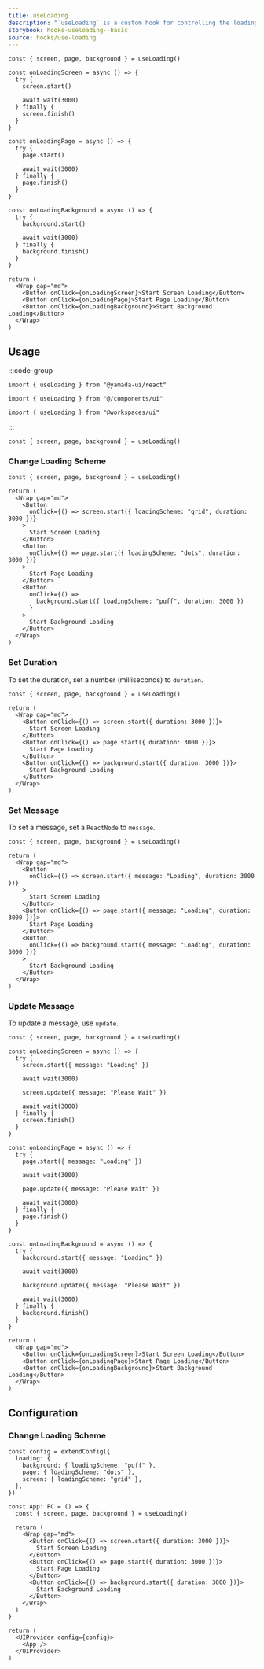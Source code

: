```yaml
---
title: useLoading
description: "`useLoading` is a custom hook for controlling the loading of the application."
storybook: hooks-useloading--basic
source: hooks/use-loading
---
```


```tsx preview functional client
const { screen, page, background } = useLoading()

const onLoadingScreen = async () => {
  try {
    screen.start()

    await wait(3000)
  } finally {
    screen.finish()
  }
}

const onLoadingPage = async () => {
  try {
    page.start()

    await wait(3000)
  } finally {
    page.finish()
  }
}

const onLoadingBackground = async () => {
  try {
    background.start()

    await wait(3000)
  } finally {
    background.finish()
  }
}

return (
  <Wrap gap="md">
    <Button onClick={onLoadingScreen}>Start Screen Loading</Button>
    <Button onClick={onLoadingPage}>Start Page Loading</Button>
    <Button onClick={onLoadingBackground}>Start Background Loading</Button>
  </Wrap>
)
```

## Usage

:::code-group

```tsx [package]
import { useLoading } from "@yamada-ui/react"
```

```tsx [alias]
import { useLoading } from "@/components/ui"
```

```tsx [monorepo]
import { useLoading } from "@workspaces/ui"
```

:::

```tsx
const { screen, page, background } = useLoading()
```

### Change Loading Scheme

```tsx preview functional client
const { screen, page, background } = useLoading()

return (
  <Wrap gap="md">
    <Button
      onClick={() => screen.start({ loadingScheme: "grid", duration: 3000 })}
    >
      Start Screen Loading
    </Button>
    <Button
      onClick={() => page.start({ loadingScheme: "dots", duration: 3000 })}
    >
      Start Page Loading
    </Button>
    <Button
      onClick={() =>
        background.start({ loadingScheme: "puff", duration: 3000 })
      }
    >
      Start Background Loading
    </Button>
  </Wrap>
)
```

### Set Duration

To set the duration, set a number (milliseconds) to `duration`.

```tsx preview functional client
const { screen, page, background } = useLoading()

return (
  <Wrap gap="md">
    <Button onClick={() => screen.start({ duration: 3000 })}>
      Start Screen Loading
    </Button>
    <Button onClick={() => page.start({ duration: 3000 })}>
      Start Page Loading
    </Button>
    <Button onClick={() => background.start({ duration: 3000 })}>
      Start Background Loading
    </Button>
  </Wrap>
)
```

### Set Message

To set a message, set a `ReactNode` to `message`.

```tsx preview functional client
const { screen, page, background } = useLoading()

return (
  <Wrap gap="md">
    <Button
      onClick={() => screen.start({ message: "Loading", duration: 3000 })}
    >
      Start Screen Loading
    </Button>
    <Button onClick={() => page.start({ message: "Loading", duration: 3000 })}>
      Start Page Loading
    </Button>
    <Button
      onClick={() => background.start({ message: "Loading", duration: 3000 })}
    >
      Start Background Loading
    </Button>
  </Wrap>
)
```

### Update Message

To update a message, use `update`.

```tsx preview functional client
const { screen, page, background } = useLoading()

const onLoadingScreen = async () => {
  try {
    screen.start({ message: "Loading" })

    await wait(3000)

    screen.update({ message: "Please Wait" })

    await wait(3000)
  } finally {
    screen.finish()
  }
}

const onLoadingPage = async () => {
  try {
    page.start({ message: "Loading" })

    await wait(3000)

    page.update({ message: "Please Wait" })

    await wait(3000)
  } finally {
    page.finish()
  }
}

const onLoadingBackground = async () => {
  try {
    background.start({ message: "Loading" })

    await wait(3000)

    background.update({ message: "Please Wait" })

    await wait(3000)
  } finally {
    background.finish()
  }
}

return (
  <Wrap gap="md">
    <Button onClick={onLoadingScreen}>Start Screen Loading</Button>
    <Button onClick={onLoadingPage}>Start Page Loading</Button>
    <Button onClick={onLoadingBackground}>Start Background Loading</Button>
  </Wrap>
)
```

## Configuration

### Change Loading Scheme

```tsx preview functional client
const config = extendConfig({
  loading: {
    background: { loadingScheme: "puff" },
    page: { loadingScheme: "dots" },
    screen: { loadingScheme: "grid" },
  },
})

const App: FC = () => {
  const { screen, page, background } = useLoading()

  return (
    <Wrap gap="md">
      <Button onClick={() => screen.start({ duration: 3000 })}>
        Start Screen Loading
      </Button>
      <Button onClick={() => page.start({ duration: 3000 })}>
        Start Page Loading
      </Button>
      <Button onClick={() => background.start({ duration: 3000 })}>
        Start Background Loading
      </Button>
    </Wrap>
  )
}

return (
  <UIProvider config={config}>
    <App />
  </UIProvider>
)
```

